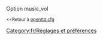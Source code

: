 {{fr/Amorce}}
Option music_vol

<small><<Retour à [[fr/Archive/Manual/Settings/Openttd.cfg|openttd.cfg]]</small>
[[Category:fr/Réglages et préférences]]